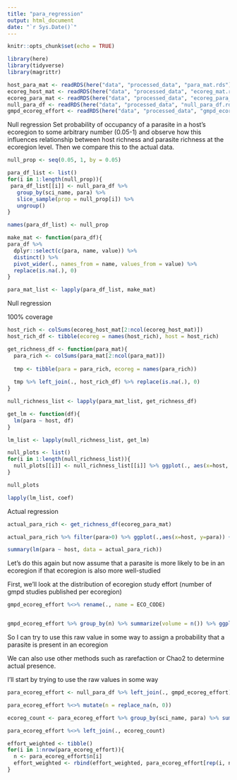 ```yaml
---
title: "para_regression"
output: html_document
date: "`r Sys.Date()`"
---
```


```r
knitr::opts_chunk$set(echo = TRUE)
```

```r
library(here)
library(tidyverse)
library(magrittr)
```


```r
host_para_mat <- readRDS(here("data", "processed_data", "para_mat.rds"))
ecoreg_host_mat <- readRDS(here("data", "processed_data", "ecoreg_mat.rds"))
ecoreg_para_mat <- readRDS(here("data", "processed_data", "ecoreg_para_mat.rds"))
null_para_df <- readRDS(here("data", "processed_data", "null_para_df.rds"))
gmpd_ecoreg_effort <- readRDS(here("data", "processed_data", "gmpd_ecoreg_effort.rds"))
```

Null regression
Set probability of occupancy of a parasite in a host's ecoregion to some arbitrary number (0.05-1) and observe how this influences relationship between host richness and parasite richness at the ecoregion level. Then we compare this to the actual data.


```r
null_prop <- seq(0.05, 1, by = 0.05)
```



```r
para_df_list <- list()
for(i in 1:length(null_prop)){
 para_df_list[[i]] <- null_para_df %>% 
   group_by(sci_name, para) %>% 
   slice_sample(prop = null_prop[i]) %>% 
   ungroup()
}

names(para_df_list) <- null_prop

```



```r
make_mat <- function(para_df){
para_df %>% 
  dplyr::select(c(para, name, value)) %>% 
  distinct() %>% 
  pivot_wider(., names_from = name, values_from = value) %>%
  replace(is.na(.), 0)
}

para_mat_list <- lapply(para_df_list, make_mat)
```


Null regression

100% coverage
```r
host_rich <- colSums(ecoreg_host_mat[2:ncol(ecoreg_host_mat)])
host_rich_df <- tibble(ecoreg = names(host_rich), host = host_rich)
```

```r
get_richness_df <- function(para_mat){
  para_rich <- colSums(para_mat[2:ncol(para_mat)])
  
  tmp <- tibble(para = para_rich, ecoreg = names(para_rich))
  
  tmp %>% left_join(., host_rich_df) %>% replace(is.na(.), 0)
}
```


```r
null_richness_list <- lapply(para_mat_list, get_richness_df)
```



```r
get_lm <- function(df){
  lm(para ~ host, df)
}

lm_list <- lapply(null_richness_list, get_lm)
```

```r
null_plots <- list()
for(i in 1:length(null_richness_list)){
  null_plots[[i]] <- null_richness_list[[i]] %>% ggplot(., aes(x=host, y=para)) + geom_point() + geom_smooth(method = "lm") + labs(title = names(null_richness_list[i])) + xlim(0,65) + ylim(0,270)
}
```

```r
null_plots
```

```r
lapply(lm_list, coef)
```




Actual regression

```r
actual_para_rich <- get_richness_df(ecoreg_para_mat)
```


```r
actual_para_rich %>% filter(para>0) %>% ggplot(.,aes(x=host, y=para)) + geom_point() + geom_smooth(method="lm")

summary(lm(para ~ host, data = actual_para_rich))
```


Let's do this again but now assume that a parasite is more likely to be in an ecoregion if that ecoregion is also more well-studied

First, we'll look at the distribution of ecoregion study effort (number of gmpd studies published per ecoregion)
```r
gmpd_ecoreg_effort %<>% rename(., name = ECO_CODE)


gmpd_ecoreg_effort %>% group_by(n) %>% summarize(volume = n()) %>% ggplot(., aes(x=volume)) + geom_histogram(binwidth = 1)
```

So I can try to use this raw value in some way to assign a probability that a parasite is present in an ecoregion

We can also use other methods such as rarefaction or Chao2 to determine actual presence.

I'll start by trying to use the raw values in some way


```r
para_ecoreg_effort <- null_para_df %>% left_join(., gmpd_ecoreg_effort) 

para_ecoreg_effort %<>% mutate(n = replace_na(n, 0))

ecoreg_count <- para_ecoreg_effort %>% group_by(sci_name, para) %>% summarize(ecoreg_count = n()) %>% ungroup()

para_ecoreg_effort %<>% left_join(., ecoreg_count)

effort_weighted <- tibble()
for(i in 1:nrow(para_ecoreg_effort)){
  n <- para_ecoreg_effort$n[i]
  effort_weighted <- rbind(effort_weighted, para_ecoreg_effort[rep(i, n), ])
}


```






